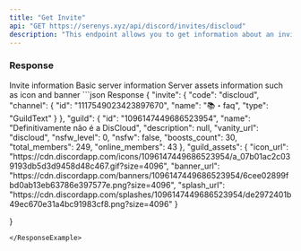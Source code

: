 ```yaml
---
title: "Get Invite"
api: "GET https://serenys.xyz/api/discord/invites/discloud"
description: "This endpoint allows you to get information about an invite from a server."
---
```


### Response

<Expandable title="Parameters">
	<ResponseField name="invite" type="object">
		Invite information
	</ResponseField>

  <ResponseField name="guild" type="object">
	  Basic server information
  </ResponseField>

  <ResponseField name="guild_assets" type="object">
    Server assets information such as icon and banner
  </ResponseField>
</Expandable>

<ResponseExample>
```json Response
  {
    "invite": {
      "code": "discloud",
      "channel": {
        "id": "1117549023423897670",
        "name": "📚・faq",
        "type": "GuildText"
      }
    },
    "guild": {
      "id": "1096147449686523954",
      "name": "Definitivamente não é a DisCloud",
      "description": null,
      "vanity_url": "discloud",
      "nsfw_level": 0,
      "nsfw": false,
      "boosts_count": 30,
      "total_members": 249,
      "online_members": 43
    },
    "guild_assets": {
      "icon_url": "https://cdn.discordapp.com/icons/1096147449686523954/a_07b01ac2c039193db5d3d9458d48c467.gif?size=4096",
      "banner_url": "https://cdn.discordapp.com/banners/1096147449686523954/6cee02899fbd0ab13eb63786e397577e.png?size=4096",
      "splash_url": "https://cdn.discordapp.com/splashes/1096147449686523954/de2972401b49ec670e31a4bc91983cf8.png?size=4096"
    }

}
```
</ResponseExample>

